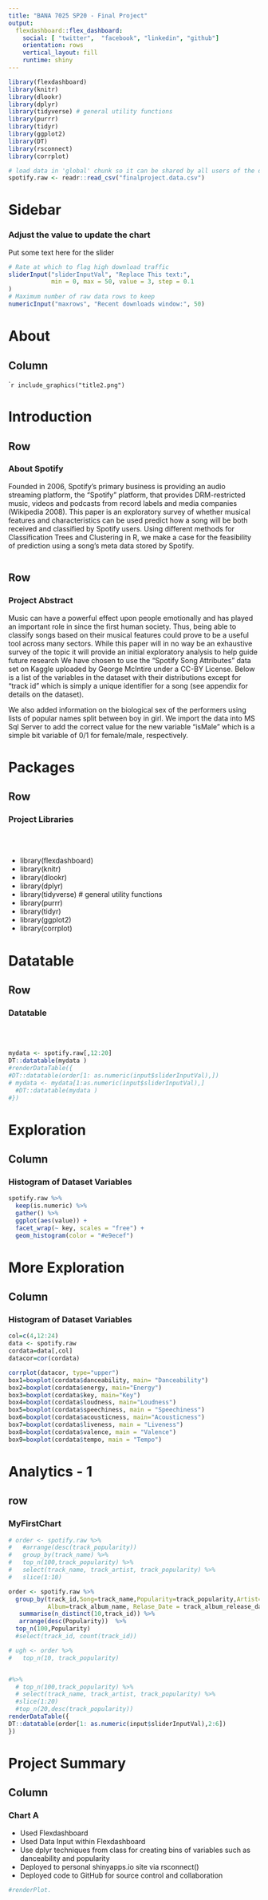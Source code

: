 ```yaml
---
title: "BANA 7025 SP20 - Final Project"
output: 
  flexdashboard::flex_dashboard:
    social: [ "twitter",  "facebook", "linkedin", "github"]
    orientation: rows
    vertical_layout: fill
    runtime: shiny
---
```


```r
library(flexdashboard)
library(knitr)
library(dlookr)
library(dplyr)
library(tidyverse) # general utility functions
library(purrr)
library(tidyr)
library(ggplot2)
library(DT)
library(rsconnect)
library(corrplot)
```

```r
# load data in 'global' chunk so it can be shared by all users of the dashboard
spotify.raw <- readr::read_csv("finalproject.data.csv")
```


Sidebar {.sidebar}
=======================================================================

### Adjust the value to update the chart

Put some text here for the slider


```r
# Rate at which to flag high download traffic
sliderInput("sliderInputVal", "Replace This text:",
            min = 0, max = 50, value = 3, step = 0.1
)
# Maximum number of raw data rows to keep
numericInput("maxrows", "Recent downloads window:", 50)
```

About 
=======================================================================

Column {data-width=160, data-height=1800}
-----------------------------------------------------------------------

````r
include_graphics("title2.png") 
```




Introduction 
=======================================================================

Row {data-height=200}
-------------------------------------

### About Spotify
Founded in 2006, Spotify's primary business is providing an audio streaming platform, the "Spotify" platform, that provides DRM-restricted music, videos and podcasts from record labels and media companies (Wikipedia 2008).  This paper is an exploratory survey of whether musical features and characteristics can be used predict how a song will be both received and classified by Spotify users.  Using different methods for Classification Trees and Clustering in R, we make a case for the feasibility of prediction using a song's meta data stored by Spotify.

```r
```

Row {data-height=350}
-------------------------------------
   
### Project Abstract

Music can have a powerful effect upon people emotionally and has played an important role in since the first human society.  Thus, being able to classify songs based on their musical features could prove to be a useful tool across many sectors.  While this paper will in no way be an exhaustive survey of the topic it will provide an initial exploratory analysis to help guide future research
We have chosen to use the "Spotify Song Attributes" data set on Kaggle uploaded by George McIntire under a CC-BY License.  Below is a list of the variables in the dataset with their distributions except for "track id" which is simply a unique identifier for a song (see appendix for details on the dataset). 

We also added information on the biological sex of the performers using lists of popular names split between boy in girl.  We import the data into MS Sql Server to add the correct value for the new variable "isMale" which is a simple bit variable of 0/1 for female/male, respectively.


Packages 
=======================================================================

Row {data-height=200}
-------------------------------------
### Project Libraries

</br>
</br>

- library(flexdashboard)
- library(knitr)
- library(dlookr)
- library(dplyr)
- library(tidyverse) # general utility functions
- library(purrr)
- library(tidyr)
- library(ggplot2)
- library(corrplot)

Datatable
=======================================================================

Row {}
-----------------------------------------------------------------------

### Datatable
</br>
</br>

```r

mydata <- spotify.raw[,12:20]
DT::datatable(mydata )
#renderDataTable({
#DT::datatable(order[1: as.numeric(input$sliderInputVal),])
# mydata <- mydata[1:as.numeric(input$sliderInputVal),]
  #DT::datatable(mydata )
#})

```


Exploration
=======================================================================

Column {data-width=650}
-----------------------------------------------------------------------

### Histogram of Dataset Variables


```r
spotify.raw %>%
  keep(is.numeric) %>% 
  gather() %>% 
  ggplot(aes(value)) +
  facet_wrap(~ key, scales = "free") +
  geom_histogram(color = "#e9ecef")
```


More Exploration
=======================================================================

Column {data-width=650}
-----------------------------------------------------------------------

### Histogram of Dataset Variables


```r
col=c(4,12:24)
data <- spotify.raw
cordata=data[,col]
datacor=cor(cordata)

corrplot(datacor, type="upper")
box1=boxplot(cordata$danceability, main= "Danceability")
box2=boxplot(cordata$energy, main="Energy")
box3=boxplot(cordata$key, main="Key")        
box4=boxplot(cordata$loudness, main="Loudness")
box5=boxplot(cordata$speechiness, main = "Speechiness")
box6=boxplot(cordata$acousticness, main="Acousticness")
box7=boxplot(cordata$liveness, main = "Liveness")
box8=boxplot(cordata$valence, main = "Valence")
box9=boxplot(cordata$tempo, main = "Tempo")
```





Analytics - 1
=======================================================================

row { }
-----------------------------------------------------------------------

### MyFirstChart

```r
# order <- spotify.raw %>%
#   #arrange(desc(track_popularity))
#   group_by(track_name) %>%
#   top_n(100,track_popularity) %>%
#   select(track_name, track_artist, track_popularity) %>%
#   slice(1:10) 

order <- spotify.raw %>%
  group_by(track_id,Song=track_name,Popularity=track_popularity,Artist=track_artist,
           Album=track_album_name, Relase_Date = track_album_release_date) %>%
   summarise(n_distinct(10,track_id)) %>%
   arrange(desc(Popularity))  %>%
  top_n(100,Popularity)
  #select(track_id, count(track_id))

# ugh <- order %>% 
#   top_n(10, track_popularity)


#%>%
  # top_n(100,track_popularity) %>%
  # select(track_name, track_artist, track_popularity) %>%
  #slice(1:20)  
  #top_n(20,desc(track_popularity))
renderDataTable({
DT::datatable(order[1: as.numeric(input$sliderInputVal),2:6])
})
```


<!-- ```{r} -->
<!-- library(dplyr) -->
<!-- library(reshape) -->
<!-- library(ggplot2) -->
<!-- music <- spotify.raw -->

<!-- # Top 5 Songs -->
<!-- m5 <- music[c(1:5),] -->
<!-- m5<- m5[, c(2,4,5,9,10,12,13)]  -->
<!-- m5<- as.data.frame(m5) -->
<!-- m5.long <- melt(m5, id.vars="track_name") -->

<!-- mp1<- ggplot(data=m5.long, aes(x=variable, y=value))+geom_bar(aes(y=value, fill=track_name),stat="identity", alpha=0.8 , position="dodge")+ ylab("Value")+ xlab("Variables to a song")+coord_flip()+ggtitle("Top 5 songs in Spotify 2017 ") -->
<!-- mp1 -->


<!-- # music$artists <- music$track_artist -->
<!-- # # Top artists -->
<!-- # a1 <- group_by(music, artists ) -->
<!-- # a2 <- dplyr::summarise(a1,  count=n()) -->
<!-- # a2 <- arrange(a2, desc(count)) -->
<!-- # a3 <- filter(a2, count>1) -->
<!-- # a4<- merge (music, a2, x.by=artists) -->
<!-- # a5 <- group_by(a4, count) -->
<!-- # a6 <- summarise(a5,  -->
<!-- #                    adance= mean(danceability), aenergy=mean(energy),  aspeech=mean(speechiness),aacous= mean(acousticness) , alive=mean(liveness) ,avalence=mean(valence)) -->
<!-- #  -->
<!-- # # reshape it to the long format -->
<!-- # a66<- as.data.frame(a6) -->
<!-- # a66.long <- melt(a66, id.vars="count") -->
<!-- # a66.long <- a66.long[with(a66.long, order(variable)),] -->
<!-- #  -->
<!-- # #circle bar plot -->
<!-- # mdata1 <- a66.long -->
<!-- # mdata1$id=seq(1, nrow(mdata1)) -->
<!-- # mlabel_data1=mdata1 -->
<!-- # mnumber_of_bar1=nrow(mlabel_data1) -->
<!-- # angle1m= 90 - 360 * (mlabel_data1$id-0.5) /mnumber_of_bar1  -->
<!-- # mlabel_data1$hjust<-ifelse( angle1m < -90, 1, 0) -->
<!-- # mlabel_data1$angle<-ifelse(angle1m < -90, angle1m+180, angle1m) -->
<!-- #  -->
<!-- # mp <- ggplot(mdata1, aes(x=as.factor(id), y=value, fill=variable))+geom_bar(stat="identity", alpha=0.8) + ylim(-50,120)+theme_minimal()+theme( -->
<!-- #     axis.text = element_blank(), -->
<!-- #     panel.grid = element_blank(), -->
<!-- #     plot.margin = unit(rep(-1,6), "cm")  ) + -->
<!-- #   coord_polar()+ -->
<!-- #   geom_text(data=mlabel_data1, aes(x=id, y=value+10, label=count, hjust=hjust), color="black", fontface="bold",alpha=0.6, size=3, angle= mlabel_data1$angle, inherit.aes = FALSE ) + ggtitle("d")  -->
<!-- #   -->
<!-- # mp -->
<!-- ``` -->


Project Summary
=======================================================================

Column {data-width=650}
-----------------------------------------------------------------------

### Chart A

- Used Flexdashboard
- Used Data Input within Flexdashboard
- Use dplyr techniques from class for creating bins of variables such as danceability and popularity
- Deployed to personal shinyapps.io site via rsconnect()
- Deployed code to GitHub for source control and collaboration

```r
#renderPlot. 
```

